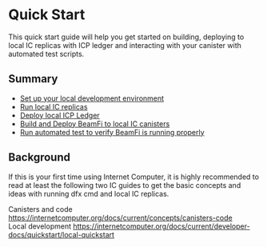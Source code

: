 # Quick Start

This quick start guide will help you get started on building, deploying to local IC replicas with ICP ledger and interacting with your canister with automated test scripts.

## Summary

- [Set up your local development environment](/docs/gettingstarted/localdev)
- [Run local IC replicas](/docs/gettingstarted/localdev)
- [Deploy local ICP Ledger](/docs/gettingstarted/icpledger)
- [Build and Deploy BeamFi to local IC canisters](/docs/gettingstarted/deploy)
- [Run automated test to verify BeamFi is running properly](/docs/gettingstarted/tests)

## Background

If this is your first time using Internet Computer, it is highly recommended to read at least the following two IC guides to get the basic concepts and ideas with running dfx cmd and local IC replicas.

Canisters and code https://internetcomputer.org/docs/current/concepts/canisters-code  
Local development https://internetcomputer.org/docs/current/developer-docs/quickstart/local-quickstart
